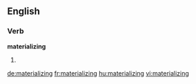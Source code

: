==English==

===Verb===
'''materializing'''

# {{present participle of|materialize}}

[[de:materializing]]
[[fr:materializing]]
[[hu:materializing]]
[[vi:materializing]]